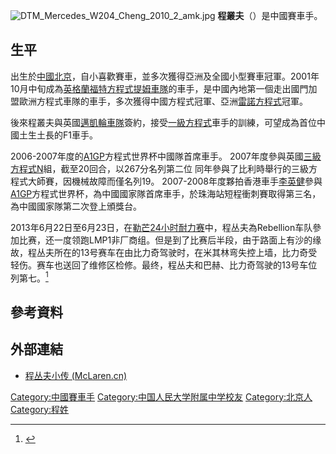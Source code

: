 [[File:DTM_Mercedes_W204_Cheng_2010_2_amk.jpg|right]]
'''程叢夫'''（{{bd|1984年|8月15日||}}）是中國賽車手。

==生平==
出生於[[中國|中國]][[北京|北京]]，自小喜歡賽車，並多次獲得亞洲及全國小型賽車冠軍。2001年10月中旬成為[[英格蘭福特方程式提姆車隊|英格蘭福特方程式提姆車隊]]的車手，是中國內地第一個走出國門加盟歐洲方程式車隊的車手，多次獲得中國方程式冠軍、亞洲[[雷諾方程式|雷諾方程式]]冠軍。

後來程叢夫與英國[[邁凱輪車隊|邁凱輪車隊]]簽約，接受[[一级方程式赛车|一級方程式]]車手的訓練，可望成為首位中國土生土長的F1車手。

2006-2007年度的[[A1GP|A1GP]]方程式世界杯中國隊首席車手。
2007年度參與英國[[三級方程式|三級方程式]]N組，截至20回合，以267分名列第二位
同年參與了比利時舉行的三級方程式大師賽，因機械故障而僅名列19。
2007-2008年度夥拍香港車手[[李英健|李英健]]參與[[A1GP|A1GP]]方程式世界杯，為中國國家隊首席車手，於珠海站短程衝刺賽取得第三名，為中國國家隊第二次登上頒獎台。

2013年6月22日至6月23日，在[[勒芒24小时耐力赛|勒芒24小时耐力赛]]中，程丛夫為Rebellion车队參加比赛，还一度领跑LMP1非厂商组。但是到了比赛后半段，由于路面上有沙的缘故，程丛夫所在的13号赛车在由比力奇驾驶时，在米其林弯失控上墙，比力奇受轻伤。赛车也送回了维修区检修。最终，程丛夫和巴赫、比力奇驾驶的13号车位列第七。<ref>{{cite web|url=http://f1.sohu.com/20130624/n379619145.shtml|title=奥迪再夺勒芒24小时冠军续写传奇 程丛夫获第七|date=2013年6月24日|publisher=搜狐}}</ref>

== 參考資料 ==
{{reflist}}

==外部連結==
* [http://www.mclaren.cn/theteam/cheng_congfu.php 程丛夫小传 (McLaren.cn)] {{Wayback|url=http://www.mclaren.cn/theteam/cheng_congfu.php |date=20070107055556 }}

{{China-sport-bio-stub}}
{{DEFAULTSORT:C}}
[[Category:中國賽車手|Category:中國賽車手]]
[[Category:中国人民大学附属中学校友|Category:中国人民大学附属中学校友]]
[[Category:北京人|Category:北京人]]
[[Category:程姓|Category:程姓]]